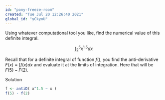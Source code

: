 ```yaml
---
id: "pony-freeze-room"
created: "Tue Jul 20 12:26:40 2021"
global_id: "yCkyoU"
---
```


Using whatever computational tool you like, find the numerical value of this definite integral.

$$\int^{5}_{2} x^{1.5} dx$$

Recall that for a definite integral of function $f()$, you find the anti-derivative $F(x) \equiv \int f(x) dx$ and evaluate it at the limits of integration. Here that will be $F(5) - F(2)$.




Solution
```r
f <- antiD( x^1.5 ~ x )
f(5) - f(2)
```



